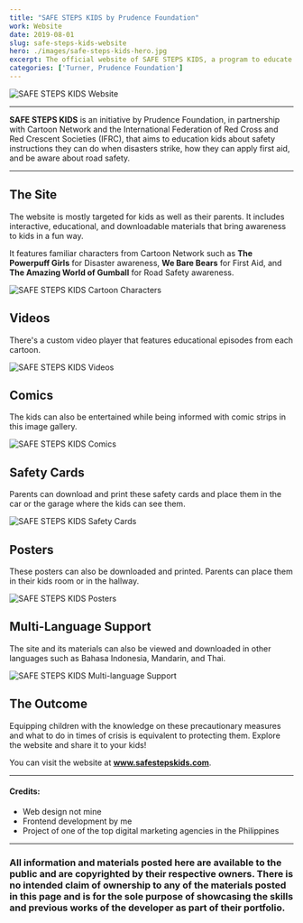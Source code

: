 ```yaml
---
title: "SAFE STEPS KIDS by Prudence Foundation"
work: Website
date: 2019-08-01
slug: safe-steps-kids-website
hero: ./images/safe-steps-kids-hero.jpg
excerpt: The official website of SAFE STEPS KIDS, a program to educate kids about safety instructions for disasters, first aid, and road safety
categories: ['Turner, Prudence Foundation']
---
```


<div class="Image__Medium">
  <img src="./images/project-safe-steps-kids.png" alt="SAFE STEPS KIDS Website" />
</div>

<hr />

**SAFE STEPS KIDS** is an initiative by Prudence Foundation, in partnership with Cartoon Network and the International Federation of Red Cross and Red Crescent Societies (IFRC), that aims to education kids about safety instructions they can do when disasters strike, how they can apply first aid, and be aware about road safety.

<hr />

## The Site
The website is mostly targeted for kids as well as their parents. It includes interactive, educational, and downloadable materials that bring awareness to kids in a fun way.

It features familiar characters from Cartoon Network such as **The Powerpuff Girls** for Disaster awareness, **We Bare Bears** for First Aid, and **The Amazing World of Gumball** for Road Safety awareness.

<div class="Image__Small">
  <img src="./images/safe-steps-kids-characters.jpg" alt="SAFE STEPS KIDS Cartoon Characters" />
</div>

## Videos

There's a custom video player that features educational episodes from each cartoon.
<div class="Image__Small">
  <img src="./images/safe-steps-kids-videos.jpg" alt="SAFE STEPS KIDS Videos" />
</div>

## Comics

The kids can also be entertained while being informed with comic strips in this image gallery.
<div class="Image__Small">
  <img src="./images/safe-steps-kids-comics.jpg" alt="SAFE STEPS KIDS Comics" />
</div>

## Safety Cards

Parents can download and print these safety cards and place them in the car or the garage where the kids can see them.
<div class="Image__Small">
  <img src="./images/safe-steps-kids-safety-cards.jpg" alt="SAFE STEPS KIDS Safety Cards" />
</div>

## Posters

These posters can also be downloaded and printed. Parents can place them in their kids room or in the hallway.

<div class="Image__Small">
  <img src="./images/safe-steps-kids-posters.jpg" alt="SAFE STEPS KIDS Posters" />
</div>

## Multi-Language Support

The site and its materials can also be viewed and downloaded in other languages such as Bahasa Indonesia, Mandarin, and Thai.

<div class="Image__Small">
  <img src="./images/safe-steps-kids-language.jpg" alt="SAFE STEPS KIDS Multi-language Support" />
</div>

## The Outcome

Equipping children with the knowledge on these precautionary measures and what to do in times of crisis is equivalent to protecting them. Explore the website and share it to your kids!

You can visit the website at **www.safestepskids.com**.

<hr />

#### Credits:
* Web design not mine
* Frontend development by me
* Project of one of the top digital marketing agencies in the Philippines

<hr />

### All information and materials posted here are available to the public and are copyrighted by their respective owners. There is no intended claim of ownership to any of the materials posted in this page and is for the sole purpose of showcasing the skills and previous works of the developer as part of their portfolio.

<br/>
